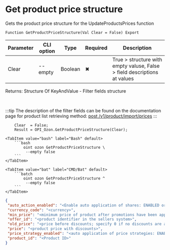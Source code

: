 ﻿---
sidebar_position: 8
description: Get product price structure and other functions to work with Ozon in the Open Integration Package, a free open-source integration library for 1C:Enterprise 8, OneScript and CLI
keywords: [1C, 1С, 1С:Enterprise, 1С:Enterprise 8.3, API, Integration, Services, Exchange, OneScript, CLI, Ozon]
---


# Get product price structure
 Gets the product price structure for the UpdateProductsPrices function



`Function GetProductPriceStructure(Val Clear = False) Export`

  | Parameter | CLI option | Type | Required | Description |
  |-|-|-|-|-|
  | Clear | --empty | Boolean | &#x2716; | True > structure with empty valuse, False > field descriptions at values |

  
  Returns:  Structure Of KeyAndValue - Filter fields structure

<br/>

:::tip
The description of the filter fields can be found on the documentation page for product list retrieving method: [post /v1/product/import/prices](https://docs.ozon.ru/api/seller/#operation/ProductAPI_ImportProductsPrices)
:::
<br/>


```bsl title="1C:Enterprise/OneScript code example"
    Clear  = False;
    Result = OPI_Ozon.GetProductPriceStructure(Clear);
```
 

 <Tabs>
  
    <TabItem value="bash" label="Bash" default>
        ```bash
            oint ozon GetProductPriceStructure \
             --empty false
        ```
    </TabItem>
  
    <TabItem value="bat" label="CMD/Bat" default>
        ```batch
            oint ozon GetProductPriceStructure ^
             --empty false
        ```
    </TabItem>
</Tabs>


```json title="Result"
{
 "auto_action_enabled": "<Enable auto application of shares: ENABLED or DISABLED>",
 "currency_code": "<currency>",
 "min_price": "<minimum price of product after promotions have been applied>",
 "offer_id": "<product identifier in the sellers system>",
 "old_price": "<price before discounts; specify 0 if no discounts are available>",
 "price": "<product price with discounts>",
 "price_strategy_enabled": "<auto application of price strategies: ENABLED or DISABLED>",
 "product_id": "<Product ID>"
}
```
